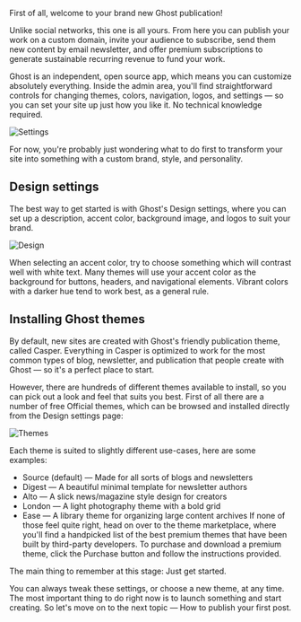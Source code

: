 First of all, welcome to your brand new Ghost publication!

Unlike social networks, this one is all yours. From here you can publish your work on a custom domain, invite your audience to subscribe, send them new content by email newsletter, and offer premium subscriptions to generate sustainable recurring revenue to fund your work.

Ghost is an independent, open source app, which means you can customize absolutely everything. Inside the admin area, you'll find straightforward controls for changing themes, colors, navigation, logos, and settings — so you can set your site up just how you like it. No technical knowledge required.

![Settings](https://ghost.org/resources/content/images/size/w1000/2023/10/ghost-settings-2.png)

For now, you're probably just wondering what to do first to transform your site into something with a custom brand, style, and personality.

## Design settings
The best way to get started is with Ghost's Design settings, where you can set up a description, accent color, background image, and logos to suit your brand.

![Design](https://ghost.org/resources/content/images/size/w1000/2023/10/design-settings-ghost.png)

When selecting an accent color, try to choose something which will contrast well with white text. Many themes will use your accent color as the background for buttons, headers, and navigational elements. Vibrant colors with a darker hue tend to work best, as a general rule.

## Installing Ghost themes
By default, new sites are created with Ghost's friendly publication theme, called Casper. Everything in Casper is optimized to work for the most common types of blog, newsletter, and publication that people create with Ghost — so it's a perfect place to start.

However, there are hundreds of different themes available to install, so you can pick out a look and feel that suits you best. First of all there are a number of free Official themes, which can be browsed and installed directly from the Design settings page:

![Themes](https://ghost.org/resources/content/images/size/w1000/2023/10/CleanShot-2021-10-22-at-19.10.16@2x.png)


Each theme is suited to slightly different use-cases, here are some examples:

* Source (default) — Made for all sorts of blogs and newsletters
* Digest — A beautiful minimal template for newsletter authors
* Alto — A slick news/magazine style design for creators
* London — A light photography theme with a bold grid
* Ease — A library theme for organizing large content archives
If none of those feel quite right, head on over to the theme marketplace, where you'll find a handpicked list of the best premium themes that have been built by third-party developers. To purchase and download a premium theme, click the Purchase button and follow the instructions provided.

The main thing to remember at this stage: Just get started.

You can always tweak these settings, or choose a new theme, at any time. The most important thing to do right now is to launch something and start creating. So let's move on to the next topic — How to publish your first post.
